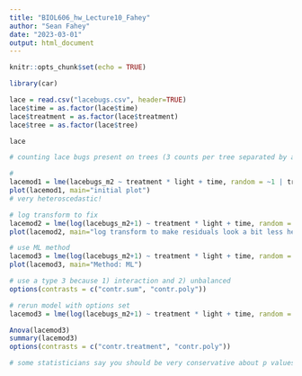 ```yaml
---
title: "BIOL606_hw_Lecture10_Fahey"
author: "Sean Fahey"
date: "2023-03-01"
output: html_document
---
```


```r
knitr::opts_chunk$set(echo = TRUE)

library(car)

```


```r

lace = read.csv("lacebugs.csv", header=TRUE)
lace$time = as.factor(lace$time)
lace$treatment = as.factor(lace$treatment)
lace$tree = as.factor(lace$tree)

lace
```


```r

# counting lace bugs present on trees (3 counts per tree separated by a couple months each) where trees were either covered in nets (blocking predators) or not. Trees have varying ammounts of light exposure.

# 
lacemod1 = lme(lacebugs_m2 ~ treatment * light + time, random = ~1 | tree, data=lace, na.action=na.omit)
plot(lacemod1, main="initial plot")
# very heteroscedastic!

# log transform to fix
lacemod2 = lme(log(lacebugs_m2+1) ~ treatment * light + time, random = ~1 | tree, data=lace, na.action=na.omit)
plot(lacemod2, main="log transform to make residuals look a bit less heteroscedastic")

# use ML method
lacemod3 = lme(log(lacebugs_m2+1) ~ treatment * light + time, random = ~1 | tree, data=lace, na.action=na.omit, method="ML")
plot(lacemod3, main="Method: ML")
```


```r
# use a type 3 because 1) interaction and 2) unbalanced
options(contrasts = c("contr.sum", "contr.poly"))

# rerun model with options set
lacemod3 = lme(log(lacebugs_m2+1) ~ treatment * light + time, random = ~1 | tree, data=lace, na.action=na.omit, method="ML")

Anova(lacemod3)
summary(lacemod3)
options(contrasts = c("contr.treatment", "contr.poly"))

# some statisticians say you should be very conservative about p values in mixed models. So interaction isn't good enough here to be statistically significant.

```


```r



```


```r



```


```r



```


```r



```


```r



```


```r



```


```r



```


```r



```


```r



```


```r



```


```r



```


```r



```


```r



```


```r



```


```r



```


```r



```


```r



```











































































































































